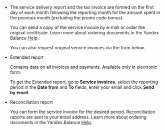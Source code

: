 - The service delivery report and the tax invoice are formed on the first day of each month following the reporting month for the amount spent in the previous month (excluding the promo code bonus).

    You can send a copy of the service invoice by e-mail or order the original certificate. Learn more about ordering documents in the Yandex Balance [Help](https://yandex.ru/support/balance/index.html).

    You can also request original service invoices via the form below.

    <Cut title="Request documents">

    <RequestersSupportForm />

    </Cut>

- Extended report

    Contains data on all invoices and payments. Available only in electronic form.

    To get the Extended report, go to **Service invoices**, select the reporting period in the **Date from** and **To** fields, enter your email and click **Send by email**.

- Reconciliation report

    You can form the service invoice for the desired period. Reconciliation reports are sent to your email address. Learn more about ordering documents in the Yandex.Balance [Help](https://yandex.ru/support/balance/operations/acts-settlements.html).